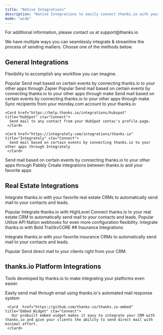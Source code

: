 ```yaml
---
title: "Native Integrations"
description: "Native Integrations to easily connect thanks.io with your favorite tools"
mode: "wide"
---
```


<Note>
For additional information, please contact us at support@thanks.io
</Note>

We have multiple ways you can seamlessly integrate & streamline the process of sending mailiers. Choose one of the methods below.

## General Integrations

Flexibility to accomplish any workflow you can imagine.

<Columns cols={3}>
    <Card href="https://zapier.com/apps/thanksio/integrations" title="Zapier" cta="Connect">
     <Tip>Popular</Tip>
      Send mail based on certain events by connecting thanks.io to your other apps through Zapier
     </Card>
    <Card href="https://www.make.com/en/integrations/thanks-io" title="Make"  cta="Connect">
     <Tip>Popular</Tip>
      Send mail based on certain events by connecting thanks.io to your other apps through make
     </Card>
     <Card  href="https://www.zohoflow.com/apps/thanks-io/integrations/" title="Zoho" cta="Connect">
        Send mail based on certain events by connecting thanks.io to your other apps through make
     </Card>
</Columns>

<Columns cols={3}>
    <Card href="https://auth.monday.com/oauth2/authorize?client_id=b72018ee3190a0b91ced0082c1f4bc15&response_type=install" title="monday.com" cta="Connect">
      Sync recipients from your monday.com account to your thanks.io
     </Card>

    <Card href="https://help.thanks.io/integrations/hubspot" title="HubSpot" cta="Connect">
      Send mail to any contact from your HubSpot contac's profile page.
     </Card>

    <Card href="https://integrately.com/integrations/thanks-io" title="Integrately" cta="Connect">
      Send mail based on certain events by connecting thanks.io to your other apps through Integrately
     </Card>
</Columns>

<Columns cols={3}>
    <Card href="https://www.pabbly.com/connect/integrations/Thanks.io/" title="Pabbly" cta="Connect">
      Send mail based on certain events by connecting thanks.io to your other apps through Pabbly
     </Card>
     <Card href="https://viasocket.com/integrations/thanksio" title="viaSocket" cta="Connect">
      Create integrations between thanks.io and your favorite apps
     </Card>
</Columns>

## Real Estate Integrations

Integrate thanks.io with your favorite real estate CRMs to automatically send mail to your contacts and leads.

<Columns cols={3}>
    <Card href="https://help.thanks.io/highlevel" title="HighLevel"  cta="Connect">
      <Tip>Popular</Tip>
      Integrate thanks.io with HighLevel
     </Card>
    <Card href="https://my.apination.com/apps/thanks_io" title="API Nation"  cta="Connect">
      Connect thanks.io to your real estate CRM to automatically send mail to your contacts and leads. 
     </Card>
     <Card  href="https://my.apination.com/apps/webhooks/thanks_io/" title="API Nation Webhooks" cta="Connect">
        <Tip>Popular</Tip>
        Utilize API Nation webhooks for even more configuration flexibility.
     </Card>
</Columns>
<Columns cols={3}>
    <Card href="https://help.thanks.io/integrating-boldtrail-with-thanks.io" title="Bold Trail/kvCORE"  cta="Connect">
      Integrate thanks.io with Bold Trail/kvCORE
     </Card>
</Columns>
## Insurance Integrations

Integrate thanks.io with your favorite insurance CRMs to automatically send mail to your contacts and leads.

<Columns cols={3}>
    <Card href="https://www.medicareproapp.com/user/userController/login" title="MedicarePRO"  cta="Connect">
      <Tip>Popular</Tip>
      Send direct mail to your clients right from your CRM.
     </Card>
</Columns>

## thanks.io Platform Integrations

Tools developed by thanks.io to make integrating your platforms even easier.

<Columns cols={3}>
    <Card href="https://help.thanks.io/send-via-email" title="Email" cta="Connect">
      Easily send mail through email using thanks.io's automated mail response system
     </Card>

     <Card  href="https://github.com/thanks-io/thanks.io-embed" title="Embed Widget" cta="Connect">
       Our prebuilt embed widget makes it easy to integrate your CRM with thanks.io and give your clients the ability to send direct mail with minimal effort. 
     </Card>
</Columns>

